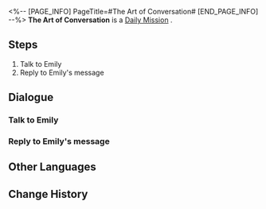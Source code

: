 <%-- [PAGE_INFO]
PageTitle=#The Art of Conversation#
[END_PAGE_INFO] --%>
{{Stub|Dialogue, characters, and location(s)}}
{{Mission Infobox
|id            = 3000602
|title         = 
|image         = Mission The Art of Conversation.png
|type          = Daily
|event_name    = 
|chapter       = 
|requirements  = 
|summary       = <!--official mission summary from Fate's Atlas-->
|characters    = <!--characters that appear in this mission-->
|startLocation = <!--location as it intially appears on the mission screen-->
|world         = <!--i.e. Penacony-->
|area          = <!--i.e. A Child's Dream-->
|prev          = 
|next          = 
|exp           = 
|credits       = 5000
|stellarJade   = 
|other         = {{Card List||delim=;}}
}}
'''The Art of Conversation''' is a [[Daily Mission]]<!--in [world]-->.

==Steps==
# Talk to Emily
# Reply to Emily's message

<!--
==Gameplay Notes==

--><!--
==Trial Character==

-->
==Dialogue==
{{Stub Dialogue}}
===Talk to Emily===
{{Mission Description|type=daily|location=<!--to be added-->|Emily wants to keep learning the art of conversation from you. Teach her another thing or two.}}
{{Dialogue Start}}
:{{tx}}
{{Dialogue End}}

===Reply to Emily's message===
{{Mission Description|type=daily|location=<!--to be added-->|update|Everything is difficult to start with. Emily is a little timid, so use text messages to build up her confidence.}}
{{Dialogue Start}}
:{{tx}}
{{Dialogue End}}

==Other Languages==
{{Other Languages
|en   = The Art of Conversation
|zhs  = 聊天的艺术
|zht  = 聊天的藝術
|ja   = 雑談の芸術
|ko   = 대화의 예술
|es   = El arte de la conversación
|fr   = L'Art de la conversation
|ru   = Искусство беседы
|th   = ศิลปะแห่งวาทศิลป์
|vi   = Nghệ Thuật Trò Chuyện
|de   = Die Kunst der Konversation
|id   = Seni Berkomunikasi
|pt   = A Arte da Conversa
}}

==Change History==
{{Change History|1.0}}
